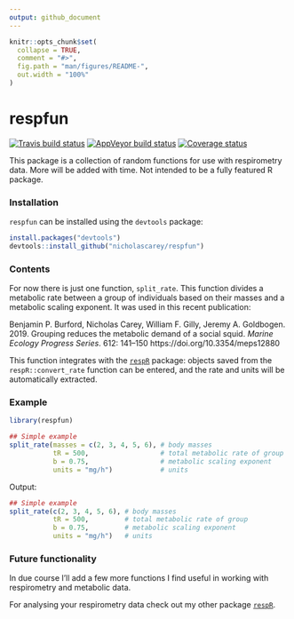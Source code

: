 ```yaml
---
output: github_document
---
```


<!-- README.md is generated from README.Rmd. Please edit that file -->

```r
knitr::opts_chunk$set(
  collapse = TRUE,
  comment = "#>",
  fig.path = "man/figures/README-",
  out.width = "100%"
)
```
# respfun

[![Travis build status](https://travis-ci.org/nicholascarey/respfun.svg?branch=master)](https://travis-ci.org/nicholascarey/respfun)
[![AppVeyor build status](https://ci.appveyor.com/api/projects/status/github/nicholascarey/respfun?branch=master&svg=true)](https://ci.appveyor.com/project/nicholascarey/respfun)
[![Coverage status](https://codecov.io/gh/nicholascarey/respfun/branch/master/graph/badge.svg)](https://codecov.io/github/nicholascarey/respfun?branch=master)

This package is a collection of random functions for use with respirometry data. More will be added with time. Not intended to be a fully featured R package. 

### Installation
`respfun` can be installed using the `devtools` package:

```r
install.packages("devtools")
devtools::install_github("nicholascarey/respfun")
```

### Contents

For now there is just one function, `split_rate`. This function divides a metabolic rate between a group of individuals 
based on their masses and a metabolic scaling exponent. It was used in this recent publication:

Benjamin P. Burford, Nicholas Carey, William F. Gilly, Jeremy A. Goldbogen. 2019. Grouping reduces the metabolic demand of a social squid. 
*Marine Ecology Progress Series*. 612: 141–150 https://doi.org/10.3354/meps12880

This function integrates with the [`respR`](https://github.com/januarharianto/respR) package: objects saved from the `respR::convert_rate` function can be 
entered, and the rate and units will be automatically extracted. 


### Example

```r
library(respfun)
```

```r
## Simple example
split_rate(masses = c(2, 3, 4, 5, 6), # body masses
           tR = 500,                  # total metabolic rate of group
           b = 0.75,                  # metabolic scaling exponent
           units = "mg/h")            # units
```
Output:
```r
## Simple example
split_rate(c(2, 3, 4, 5, 6), # body masses
           tR = 500,         # total metabolic rate of group
           b = 0.75,         # metabolic scaling exponent
           units = "mg/h")   # units
```

### Future functionality

In due course I'll add a few more functions I find useful in working with respirometry and metabolic data.

For analysing your respirometry data check out my other package [`respR`](https://github.com/januarharianto/respR). 

